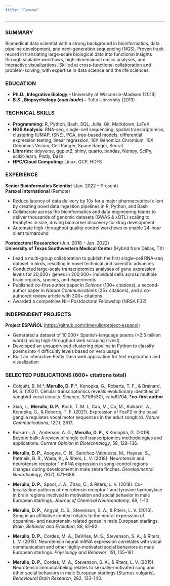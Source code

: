 ```yaml
---
title: "Resume"
---
```


***

### SUMMARY

Biomedical data scientist with a strong background in bioinformatics, data pipeline development, and next-generation sequencing (NGS). Proven track record in translating large-scale biological data into functional insights through scalable workflows, high-dimensional omics analyses, and interactive visualizations. Skilled at cross-functional collaboration and problem-solving, with expertise in data science and the life sciences.

### EDUCATION

- **Ph.D., Integrative Biology –** University of Wisconsin-Madison (2018)
- **B.S., Biopsychology (*cum laude*) –** Tufts University (2013)

### TECHNICAL SKILLS

- **Programming:** R, Python, Bash, SQL, Julia, Git, Markdown, LaTeX
- **NGS Analysis:** RNA-seq, single-cell sequencing, spatial transcriptomics, clustering (UMAP, tSNE), PCA, tree-based models, differential expression testing, linear regression, 10X Genomics Chromium, 10X Genomics Visium, Cell Ranger, Space Ranger, Seurat
- **Libraries:** tidyverse, ggplot2, shiny, quarto, pandas, Numpy, SciPy, scikit-learn, Plotly, Dash
- **HPC/Cloud Computing:** Linux, GCP, HDFS

### EXPERIENCE

**Senior Bioinformatics Scientist** (Jan. 2022 – Present)\
**Parexel International**  (Remote)

- Reduce latency of data delivery by 10x for a major pharmaceutical client by creating novel data ingestion pipelines in R, Python, and Bash
- Collaborate across the bioinformatics and data engineering teams to deliver thousands of genomic datasets (GWAS & xQTL) scaling to terabytes in size, driving biomarker discovery for drug development
- Automate high-throughput quality control workflows to enable 24-hour client turnaround

**Postdoctoral Researcher** (Jun. 2018 – Jan. 2022) \
**University of Texas Southwestern Medical Center**  (Hybrid from Dallas, TX)
  
- Lead a multi-group collaboration to publish the first single-cell RNA-seq dataset in birds, resulting in novel technical and scientific advances
- Conducted large-scale transcriptomics analyses of gene expression levels for 20,000+ genes in 200,000+ individual cells across multiple brain regions, species, and experiments
- Published co-first-author paper in *Science* (130+ citations), a second-author paper in *Nature Communications* (25+ citations), and a co-authored review article with 300+ citations
- Awarded a competitive NIH Postdoctoral Fellowship (NRSA F32)

### INDEPENDENT PROJECTS

**Project ESPAÑOL** [(https://github.com/dmerullo/project-espanol)](https://github.com/dmerullo/project-espanol){target="_blank"}

- Generated a dataset of 10,000+ Spanish-language poems (>2.5 million words) using high-throughput web scraping (rvest)
- Developed an unsupervised clustering pipeline in Python to classify poems into 4 difficultly levels based on verb usage
- Built an interactive Plotly Dash web application for text exploration and visualization
  
### SELECTED PUBLICATIONS (600+ citations total)

- Colquitt, B. M.\*, <strong>Merullo, D. P.\*</strong>, Konopka, G., Roberts, T. F., & Brainard, M. S. (2021). Cellular transcriptomics reveals evolutionary identities of songbird vocal circuits. *Science*, 371(6530), eabd9704. <strong>*co-first author</strong>

- Xiao, L., **Merullo, D. P.**, Koch, T. M. I., Cao, M., Co, M., Kulkarni, A., Konopka, G., & Roberts, T. F. (2021). Expression of FoxP2 in the basal ganglia regulates vocal motor sequences in the adult songbird. *Nature Communications*, 12(1), 2617.

- Kulkarni, A., Anderson, A. G., **Merullo, D. P.**, & Konopka, G. (2019). Beyond bulk: A review of single cell transcriptomics methodologies and applications. *Current Opinion in Biotechnology*, 58, 129–136.

- **Merullo, D. P.**, Asogwa, C. N., Sanchez-Valpuesta, M., Hayase, S., Pattnaik, B. R., Wada, K., & Riters, L. V. (2018). Neurotensin and neurotensin receptor 1 mRNA expression in song-control regions changes during development in male zebra finches. *Developmental Neurobiology*, 78(7), 671–686.

- **Merullo, D. P.**, Spool, J. A., Zhao, C., & Riters, L. V. (2018). Co-localization patterns of neurotensin receptor 1 and tyrosine hydroxylase in brain regions involved in motivation and social behavior in male European starlings. *Journal of Chemical Neuroanatomy*, 89, 1–10.

- **Merullo, D. P.**, Angyal, C. S., Stevenson, S. A., & Riters, L. V. (2016). Song in an affiliative context relates to the neural expression of dopamine- and neurotensin-related genes in male European starlings. *Brain, Behavior and Evolution*, 88, 81–92.

- **Merullo, D. P.**, Cordes, M. A., DeVries, M. S., Stevenson, S. A., & Riters, L. V. (2015). Neurotensin neural mRNA expression correlates with vocal communication and other highly-motivated social behaviors in male European starlings. *Physiology and Behavior*, 151, 155–161.

- **Merullo, D. P.**, Cordes, M. A., Stevenson, S. A., & Riters, L. V. (2015). Neurotensin immunolabeling relates to sexually-motivated song and other social behaviors in male European starlings (Sturnus vulgaris). *Behavioural Brain Research*, 282, 133–143. 